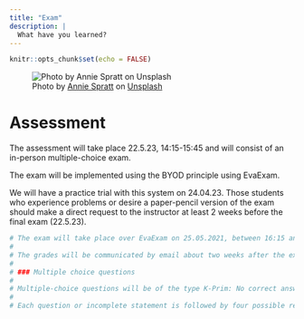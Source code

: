 ```yaml
---
title: "Exam"
description: |
  What have you learned?
---
```


```r
knitr::opts_chunk$set(echo = FALSE)
```

![<span>Photo by <a href="https://unsplash.com/@anniespratt?utm_source=unsplash&amp;utm_medium=referral&amp;utm_content=creditCopyText">Annie Spratt</a> on <a href="https://unsplash.com/s/photos/test?utm_source=unsplash&amp;utm_medium=referral&amp;utm_content=creditCopyText">Unsplash</a></span>](photos/annie-spratt-JexAuNCfefs-unsplash.jpg)

# Assessment

The assessment will take place 22.5.23, 14:15-15:45 and will consist of an in-person multiple-choice exam. 

The exam will be implemented using the BYOD principle using EvaExam. 

We will have a practice trial with this system on 24.04.23. Those students who experience problems or desire a paper-pencil version of the exam should make a direct request to the instructor at least 2 weeks before the final exam (22.5.23). 

```r
# The exam will take place over EvaExam on 25.05.2021, between 16:15 and 17:45. Additional information about the EvaExam system will be provided closer to the exam date.
# 
# The grades will be communicated by email about two weeks after the exam (i.e., 07.06.2021) and students who would like to view their exam results should write an email to the instructor to communicate that they will attend the in-person meeting scheduled for 15.06.2021 (16:00-17:00). 
# 
# ### Multiple choice questions
# 
# Multiple-choice questions will be of the type K-Prim: No correct answer, or several correct answers.
# 
# Each question or incomplete statement is followed by four possible responses or statements. For each response or statement, a decision must be made as to whether it is right or wrong. Regardless of whether the question is grammatically formulated in the singular or the plural, one, two, three, four or even none of the answers may be correct. For each question, four correct answers equal 1 point, three correct equal .5 points, and less than 3 correct answers equal 0 points.
```
